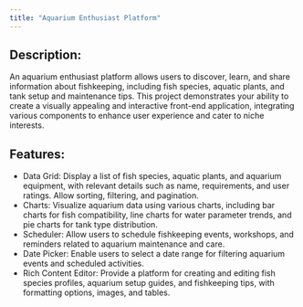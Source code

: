```yaml
---
title: "Aquarium Enthusiast Platform"
---
```


## Description:
An aquarium enthusiast platform allows users to discover, learn, and share information about fishkeeping, including fish species, aquatic plants, and tank setup and maintenance tips. This project demonstrates your ability to create a visually appealing and interactive front-end application, integrating various components to enhance user experience and cater to niche interests.

## Features:

- Data Grid: Display a list of fish species, aquatic plants, and aquarium equipment, with relevant details such as name, requirements, and user ratings. Allow sorting, filtering, and pagination.
- Charts: Visualize aquarium data using various charts, including bar charts for fish compatibility, line charts for water parameter trends, and pie charts for tank type distribution.
- Scheduler: Allow users to schedule fishkeeping events, workshops, and reminders related to aquarium maintenance and care.
- Date Picker: Enable users to select a date range for filtering aquarium events and scheduled activities.
- Rich Content Editor: Provide a platform for creating and editing fish species profiles, aquarium setup guides, and fishkeeping tips, with formatting options, images, and tables.